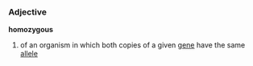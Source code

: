 ===Adjective===
'''homozygous'''

# of an organism in which both copies of a given [[gene]] have the same [[allele]]